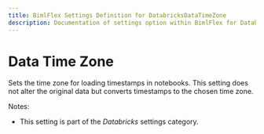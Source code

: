 ```yaml
---
title: BimlFlex Settings Definition for DatabricksDataTimeZone
description: Documentation of settings option within BimlFlex for DatabricksDataTimeZone
---
```

<head>
  <meta name="varigenceProduct" content="BimlFlex"></meta>
  <meta name="varigenceArticleType" content="Reference"></meta>
</head>

# Data Time Zone

Sets the time zone for loading timestamps in notebooks. This setting does not alter the original data but converts timestamps to the chosen time zone.

Notes:

* This setting is part of the *Databricks* settings category.

